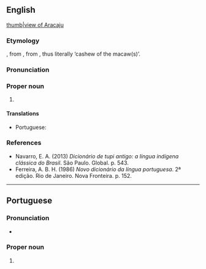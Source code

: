 ==English==
{{wikipedia}}
[[file:Curva da Avenida Beira Mar Aracaju.jpg|thumb|view of Aracaju]]

===Etymology===
{{bor|en|pt|Aracaju|withtext=1}}, from {{der|en|tpw|Arákaîu}}, from {{compound|tpw|ará|t1=macaw|akaîu|t2=cashew}}, thus literally ‘cashew of the macaw(s)’.

===Pronunciation===
{{rfp||en|lang=en}}

===Proper noun===
{{en-proper noun}}

# {{place:state capital of Brazil|en|state=Sergipe}}

====Translations====
{{trans-top|state capital of Sergipe, Brazil}}
* Portuguese: {{t+|pt|Aracaju|f}}
{{trans-mid}}
{{trans-bottom}}

===References===
* Navarro, E. A. (2013) ''Dicionário de tupi antigo: a língua indígena clássica do Brasil''. São Paulo. Global. p. 543.
* Ferreira, A. B. H. (1986) ''Novo dicionário da língua portuguesa''. 2ª edição. Rio de Janeiro. Nova Fronteira. p. 152.

----

==Portuguese==

===Pronunciation===
* {{IPA|[aɾakaˈʒu]|lang=pt}}

===Proper noun===
{{pt-proper noun|f}}

# {{place:state capital of Brazil|pt|Aracaju|state=Sergipe}}